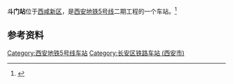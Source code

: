 {{Station Infobox
| name = 斗门站
| eng_name = DOUMEN
| image= 
| borough = [[西咸新区|西咸新区]]（[[西安市|西安市]][[长安区_(西安市)|长安区]][[斗门街道_(西安市)|斗门街道]]）
| address  = 汉池二路与镐京二路十字口东侧
| coordinates = {{coord|34.2464|108.7860|display=inline,title}}
| line         = {{rint|xi'an|5}}
| Open         = 
}}

'''斗门站'''位于[[西咸新区|西咸新区]]，是[[西安地铁|西安地铁]][[西安地铁5号线|5号线]]二期工程的一个车站。<ref name=Line5-2>{{cite web|url=http://news.hsw.cn/system/2020/0306/1163139.shtml|date=2020-03-06|title=西安地铁5号线二期工程车站及停车场站名公告|access-date=2021-04-10|archive-date=2021-04-10|archive-url=https://web.archive.org/web/20210410113453/http://news.hsw.cn/system/2020/0306/1163139.shtml|dead-url=no}}</ref>

== 参考资料 ==
{{reflist|2}}

{{Transp-stub}}
{{西安地铁5号线}}
[[Category:西安地铁5号线车站|Category:西安地铁5号线车站]]
[[Category:长安区铁路车站_(西安市)|Category:长安区铁路车站 (西安市)]]